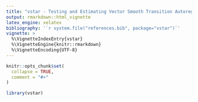 ```yaml
---
title: "vstar - Testing and Estimating Vector Smooth Transition Autoregressive Models"
output: rmarkdown::html_vignette
latex_engine: xelatex
bibliography: '`r system.file("references.bib", package="vstar")`'
vignette: >
  %\VignetteIndexEntry{vstar}
  %\VignetteEngine{knitr::rmarkdown}
  %\VignetteEncoding{UTF-8}
---
```


```r
knitr::opts_chunk$set(
  collapse = TRUE,
  comment = "#>"
)
```

```r
library(vstar)
```

